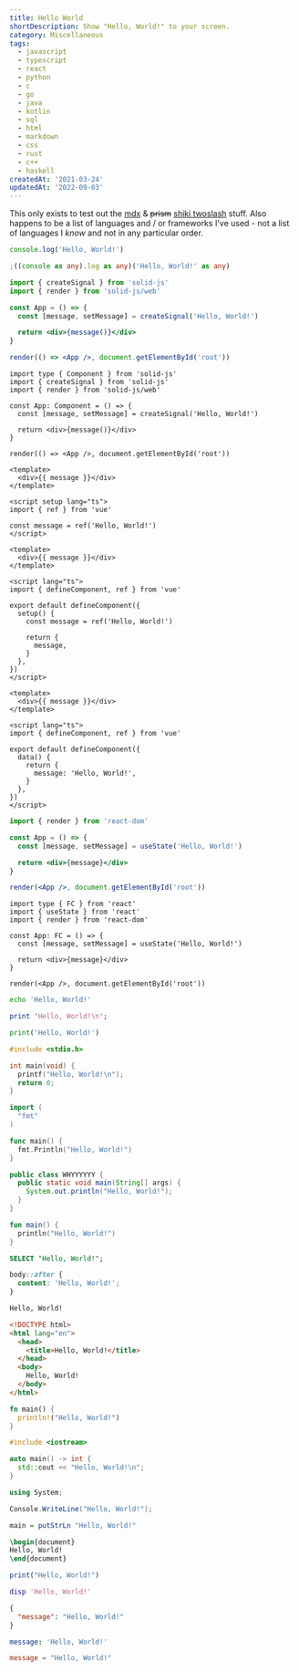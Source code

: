 ```yaml
---
title: Hello World
shortDescription: Show "Hello, World!" to your screen.
category: Miscellaneous
tags:
  - javascript
  - typescript
  - react
  - python
  - c
  - go
  - java
  - kotlin
  - sql
  - html
  - markdown
  - css
  - rust
  - c++
  - haskell
createdAt: '2021-03-24'
updatedAt: '2022-09-03'
---
```


This only exists to test out the [mdx](https://mdxjs.com/) & ~~prism~~
[shiki twoslash](https://shikijs.github.io/twoslash/) stuff. Also happens to be a list of languages
and / or frameworks I've used - not a list of languages I _know_ and not in any particular order.

```javascript
console.log('Hello, World!')
```

```typescript
;((console as any).log as any)('Hello, World!' as any)
```

```jsx title="SolidJS (JavaScript)"
import { createSignal } from 'solid-js'
import { render } from 'solid-js/web'

const App = () => {
  const [message, setMessage] = createSignal('Hello, World!')

  return <div>{message()}</div>
}

render(() => <App />, document.getElementById('root'))
```

```tsx title="SolidJS (TypeScript)"
import type { Component } from 'solid-js'
import { createSignal } from 'solid-js'
import { render } from 'solid-js/web'

const App: Component = () => {
  const [message, setMessage] = createSignal('Hello, World!')

  return <div>{message()}</div>
}

render(() => <App />, document.getElementById('root'))
```

```vue title="Vue 3"
<template>
  <div>{{ message }}</div>
</template>

<script setup lang="ts">
import { ref } from 'vue'

const message = ref('Hello, World!')
</script>
```

```vue title="Vue 2 (Composition API)"
<template>
  <div>{{ message }}</div>
</template>

<script lang="ts">
import { defineComponent, ref } from 'vue'

export default defineComponent({
  setup() {
    const message = ref('Hello, World!')

    return {
      message,
    }
  },
})
</script>
```

```vue title="Vue 2 (Options API)"
<template>
  <div>{{ message }}</div>
</template>

<script lang="ts">
import { defineComponent, ref } from 'vue'

export default defineComponent({
  data() {
    return {
      message: 'Hello, World!',
    }
  },
})
</script>
```

```jsx title="React (JavaScript)"
import { render } from 'react-dom'

const App = () => {
  const [message, setMessage] = useState('Hello, World!')

  return <div>{message}</div>
}

render(<App />, document.getElementById('root'))
```

```tsx title="React (TypeScript)"
import type { FC } from 'react'
import { useState } from 'react'
import { render } from 'react-dom'

const App: FC = () => {
  const [message, setMessage] = useState('Hello, World!')

  return <div>{message}</div>
}

render(<App />, document.getElementById('root'))
```

```bash
echo 'Hello, World!'
```

```perl
print 'Hello, World!\n';
```

```python
print('Hello, World!')
```

```c
#include <stdio.h>

int main(void) {
  printf("Hello, World!\n");
  return 0;
}
```

```go
import (
  "fmt"
)

func main() {
  fmt.Println("Hello, World!")
}
```

```java
public class WHYYYYYY {
  public static void main(String[] args) {
    System.out.println("Hello, World!");
  }
}
```

```kotlin
fun main() {
  println("Hello, World!")
}
```

```sql
SELECT "Hello, World!";
```

```css
body::after {
  content: 'Hello, World!';
}
```

```markdown
Hello, World!
```

```html
<!DOCTYPE html>
<html lang="en">
  <head>
    <title>Hello, World!</title>
  </head>
  <body>
    Hello, World!
  </body>
</html>
```

```rust
fn main() {
  println!("Hello, World!")
}
```

```cpp
#include <iostream>

auto main() -> int {
  std::cout << "Hello, World!\n";
}
```

```csharp
using System;

Console.WriteLine("Hello, World!");
```

```haskell
main = putStrLn "Hello, World!"
```

```latex
\begin{document}
Hello, World!
\end{document}
```

```r
print("Hello, World!")
```

```matlab
disp 'Hello, World!'
```

```json
{
  "message": "Hello, World!"
}
```

```yaml
message: 'Hello, World!'
```

```toml
message = "Hello, World!"
```

